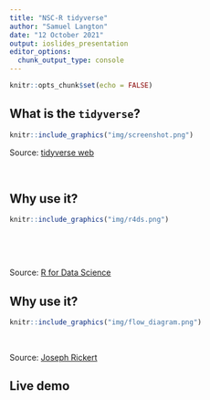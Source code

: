 ```yaml
---
title: "NSC-R tidyverse"
author: "Samuel Langton"
date: "12 October 2021"
output: ioslides_presentation
editor_options: 
  chunk_output_type: console
---
```


```r
knitr::opts_chunk$set(echo = FALSE)
```

## What is the `tidyverse`?

```r
knitr::include_graphics("img/screenshot.png")
```

Source: [tidyverse web](https://www.tidyverse.org/)

<br>

## Why use it?

```r
knitr::include_graphics("img/r4ds.png")
```

<br>

<br>

Source: [R for Data Science](https://rviews.rstudio.com/2017/06/08/what-is-the-tidyverse/)

## Why use it?

```r
knitr::include_graphics("img/flow_diagram.png")
```

<br>

Source: [Joseph Rickert](https://rviews.rstudio.com/2017/06/08/what-is-the-tidyverse/)

## Live demo

